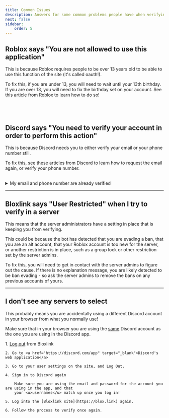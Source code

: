 ```yaml
---
title: Common Issues
description: Answers for some common problems people have when verifying
next: false
sidebar:
    order: 5
---
```



## Roblox says "You are not allowed to use this application"

This is because Roblox requires people to be over 13 years old to be able to use this function of the site (it's called oauth!).

To fix this, if you are under 13, you will need to wait until your 13th birthday. If you are over 13, you
will need to fix the birthday set on your account. See this article from Roblox to learn how to do so!

<LinkCard 
    title='Update Roblox Account Birthday'
    href='https://en.help.roblox.com/hc/en-us/articles/360031323611'
    target="_blank"
/>
<br />
---

## Discord says "You need to verify your account in order to perform this action"

This is because Discord needs you to either verify your email or your phone number still.

To fix this, see these articles from Discord to learn how to request the email again, or verify your phone number.

<CardGrid>
    <LinkCard 
        title='Resend the Verification Email'
        href='https://support.discord.com/hc/en-us/articles/213219267-Resending-Verification-Email'
        target="_blank"
    />
    <LinkCard 
        title='Verify your Discord Account'
        href='https://support.discord.com/hc/en-us/articles/6181726888215-How-to-Verify-Your-Discord-Account'
        target="_blank"
    />
</CardGrid>

<br />

<details>
    <summary>My email and phone number are already verified</summary>

    Make sure that in your browser you are using the <u>same</u> Discord account as the one you are using in the Discord app.

    <Steps>
        1. Go to <a href="https://discord.com/app" target="_blank">Discord's web application</a>
        2. Go to your user settings on the site, and Log Out.
        3. Sign in to Discord again 
        
            Make sure you are using the email and password for the account you are using in the app, and that
            your <u>usernames</u> match up once you log in!

        4. Log into the [Bloxlink site](https://blox.link).
    </Steps>
</details>

---

## Bloxlink says "User Restricted" when I try to verify in a server

This means that the server administrators have a setting in place that is keeping you from verifying.

This could be because the bot has detected that you are evading a ban, that you are an alt account, that your 
Roblox account is too new for the server, or another restriction is in place, such as a group lock or other
restriction set by the server admins.

To fix this, you will need to get in contact with the server admins to figure out the cause. If there is no
explanation message, you are likely detected to be ban evading - so ask the server admins to remove the bans
on any previous accounts of yours.

---

## I don't see any servers to select

This probably means you are accidentally using a different Discord account in your browser from what you normally use!

Make sure that in your browser you are using the <u>same</u> Discord account as the one you are using in the Discord app.

<Steps>
    1. <a href="https://blox.link/logout" target="_blank">Log out</a> from Bloxlink
    
    2. Go to <a href="https://discord.com/app" target="_blank">Discord's web application</a>
    
    3. Go to your user settings on the site, and Log Out.
    
    4. Sign in to Discord again 
    
        Make sure you are using the email and password for the account you are using in the app, and that
        your <u>usernames</u> match up once you log in!

    5. Log into the [Bloxlink site](https://blox.link) again.

    6. Follow the process to verify once again.
</Steps>
